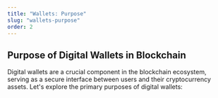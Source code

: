 ```yaml
---
title: "Wallets: Purpose"
slug: "wallets-purpose"
order: 2
---
```


## Purpose of Digital Wallets in Blockchain

Digital wallets are a crucial component in the blockchain ecosystem, serving as a secure interface between users and their cryptocurrency assets. Let's explore the primary purposes of digital wallets:
